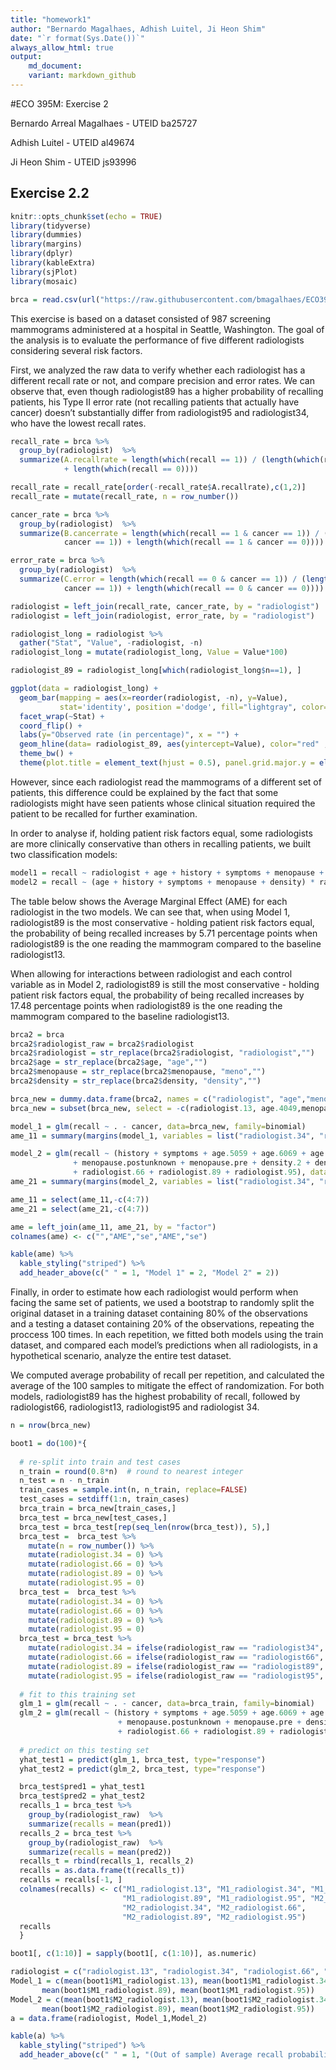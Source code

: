 ```yaml
---
title: "homework1"
author: "Bernardo Magalhaes, Adhish Luitel, Ji Heon Shim"
date: "`r format(Sys.Date())`" 
always_allow_html: true
output:
    md_document:
    variant: markdown_github
---
```

#ECO 395M: Exercise 2

Bernardo Arreal Magalhaes - UTEID ba25727

Adhish Luitel - UTEID al49674

Ji Heon Shim - UTEID js93996

## Exercise 2.2
```r
knitr::opts_chunk$set(echo = TRUE)
library(tidyverse)
library(dummies)
library(margins)
library(dplyr)
library(kableExtra)
library(sjPlot)
library(mosaic)

brca = read.csv(url("https://raw.githubusercontent.com/bmagalhaes/ECO395M-HW2/master/brca.csv"))
```
This exercise is based on a dataset consisted of 987 screening mammograms administered at a hospital in Seattle, Washington. The goal of the analysis is to evaluate the performance of five different radiologists considering several risk factors.

First, we analyzed the raw data to verify whether each radiologist has a different recall rate or not, and compare precision and error rates. We can observe that, even though radiologist89 has a higher probability of recalling patients, his Type II error rate (not recalling patients that actually have cancer) doesn't substantially differ from radiologist95 and radiologist34, who have the lowest recall rates.

```r
recall_rate = brca %>%
  group_by(radiologist)  %>%
  summarize(A.recallrate = length(which(recall == 1)) / (length(which(recall == 1))
            + length(which(recall == 0))))

recall_rate = recall_rate[order(-recall_rate$A.recallrate),c(1,2)]
recall_rate = mutate(recall_rate, n = row_number())

cancer_rate = brca %>%
  group_by(radiologist)  %>%
  summarize(B.cancerrate = length(which(recall == 1 & cancer == 1)) / (length(which(recall == 1 & 
            cancer == 1)) + length(which(recall == 1 & cancer == 0))))

error_rate = brca %>%
  group_by(radiologist)  %>%
  summarize(C.error = length(which(recall == 0 & cancer == 1)) / (length(which(recall == 0 & 
            cancer == 1)) + length(which(recall == 0 & cancer == 0))))

radiologist = left_join(recall_rate, cancer_rate, by = "radiologist")
radiologist = left_join(radiologist, error_rate, by = "radiologist")

radiologist_long = radiologist %>%
  gather("Stat", "Value", -radiologist, -n)
radiologist_long = mutate(radiologist_long, Value = Value*100)

radiologist_89 = radiologist_long[which(radiologist_long$n==1), ]

ggplot(data = radiologist_long) + 
  geom_bar(mapping = aes(x=reorder(radiologist, -n), y=Value),
           stat='identity', position ='dodge', fill="lightgray", color="black", alpha=.6, width=.5) + 
  facet_wrap(~Stat) + 
  coord_flip() +
  labs(y="Observed rate (in percentage)", x = "") +
  geom_hline(data= radiologist_89, aes(yintercept=Value), color="red" , linetype = "dashed") +
  theme_bw() +
  theme(plot.title = element_text(hjust = 0.5), panel.grid.major.y = element_blank(), panel.grid.minor.y = element_blank()) 
```

However, since each radiologist read the mammograms of a different set of patients, this difference could be explained by the fact that some radiologists might have seen patients whose clinical situation required the patient to be recalled for further examination.

In order to analyse if, holding patient risk factors equal, some radiologists are more clinically conservative than others in recalling patients, we built two classification models:

```r
model1 = recall ~ radiologist + age + history + symptoms + menopause + density
model2 = recall ~ (age + history + symptoms + menopause + density) * radiologist
```

The table below shows the Average Marginal Effect (AME) for each radiologist in the two models. We can see that, when using Model 1, radiologist89 is the most conservative - holding patient risk factors equal, the probability of being recalled increases by 5.71 percentage points when radiologist89 is the one reading the mammogram compared to the baseline radiologist13.

When allowing for interactions between radiologist and each control variable as in Model 2, radiologist89 is still the most conservative - holding patient risk factors equal, the probability of being recalled increases by 17.48 percentage points when radiologist89 is the one reading the mammogram compared to the baseline radiologist13.

```r
brca2 = brca
brca2$radiologist_raw = brca2$radiologist
brca2$radiologist = str_replace(brca2$radiologist, "radiologist","")
brca2$age = str_replace(brca2$age, "age","")
brca2$menopause = str_replace(brca2$menopause, "meno","")
brca2$density = str_replace(brca2$density, "density","")

brca_new = dummy.data.frame(brca2, names = c("radiologist", "age","menopause", "density") , sep = ".")
brca_new = subset(brca_new, select = -c(radiologist.13, age.4049,menopause.postHT, density.1))

model_1 = glm(recall ~ . - cancer, data=brca_new, family=binomial)
ame_11 = summary(margins(model_1, variables = list("radiologist.34", "radiologist.66", "radiologist.89", "radiologist.95"), vce = "bootstrap"))

model_2 = glm(recall ~ (history + symptoms + age.5059 + age.6069 + age.70plus + menopause.postNoHT
              + menopause.postunknown + menopause.pre + density.2 + density.3 + density.4)*(radiologist.34
              + radiologist.66 + radiologist.89 + radiologist.95), data=brca_new, family=binomial)
ame_21 = summary(margins(model_2, variables = list("radiologist.34", "radiologist.66", "radiologist.89", "radiologist.95"), vce = "bootstrap"))

ame_11 = select(ame_11,-c(4:7))
ame_21 = select(ame_21,-c(4:7))

ame = left_join(ame_11, ame_21, by = "factor")
colnames(ame) <- c("","AME","se","AME","se")

kable(ame) %>%
  kable_styling("striped") %>%
  add_header_above(c(" " = 1, "Model 1" = 2, "Model 2" = 2))
```

Finally, in order to estimate how each radiologist would perform when facing the same set of patients, we used a bootstrap to randomly split the original dataset in a training dataset containing 80% of the observations and a testing a dataset containing 20% of the observations, repeating the proccess 100 times. In each repetition, we fitted both models using the train dataset, and compared each model's predictions when all radiologists, in a hypothetical scenario, analyze the entire test dataset. 

We computed average probability of recall per repetition, and calculated the average of the 100 samples to mitigate the effect of randomization. For both models, radiologist89 has the highest probability of recall, followed by radiologist66, radiologist13, radiologist95 and radiologist 34.

```r
n = nrow(brca_new)

boot1 = do(100)*{
  
  # re-split into train and test cases
  n_train = round(0.8*n)  # round to nearest integer
  n_test = n - n_train
  train_cases = sample.int(n, n_train, replace=FALSE)
  test_cases = setdiff(1:n, train_cases)
  brca_train = brca_new[train_cases,]
  brca_test = brca_new[test_cases,]
  brca_test = brca_test[rep(seq_len(nrow(brca_test)), 5),]
  brca_test =  brca_test %>%
    mutate(n = row_number()) %>%
    mutate(radiologist.34 = 0) %>%
    mutate(radiologist.66 = 0) %>%
    mutate(radiologist.89 = 0) %>%
    mutate(radiologist.95 = 0)
  brca_test =  brca_test %>%
    mutate(radiologist.34 = 0) %>%
    mutate(radiologist.66 = 0) %>%
    mutate(radiologist.89 = 0) %>%
    mutate(radiologist.95 = 0)
  brca_test = brca_test %>%
    mutate(radiologist.34 = ifelse(radiologist_raw == "radiologist34", 1, 0)) %>%
    mutate(radiologist.66 = ifelse(radiologist_raw == "radiologist66", 1, 0)) %>%
    mutate(radiologist.89 = ifelse(radiologist_raw == "radiologist89", 1, 0)) %>%
    mutate(radiologist.95 = ifelse(radiologist_raw == "radiologist95", 1, 0))
  
  # fit to this training set
  glm_1 = glm(recall ~ . - cancer, data=brca_train, family=binomial)
  glm_2 = glm(recall ~ (history + symptoms + age.5059 + age.6069 + age.70plus + menopause.postNoHT
                        + menopause.postunknown + menopause.pre + density.2 + density.3 + density.4)*(radiologist.34
                        + radiologist.66 + radiologist.89 + radiologist.95), data=brca_train, family=binomial)
  
  # predict on this testing set
  yhat_test1 = predict(glm_1, brca_test, type="response")
  yhat_test2 = predict(glm_2, brca_test, type="response")

  brca_test$pred1 = yhat_test1
  brca_test$pred2 = yhat_test2
  recalls_1 = brca_test %>%
    group_by(radiologist_raw)  %>%
    summarize(recalls = mean(pred1))
  recalls_2 = brca_test %>%
    group_by(radiologist_raw)  %>%
    summarize(recalls = mean(pred2))
  recalls_t = rbind(recalls_1, recalls_2)
  recalls = as.data.frame(t(recalls_t))
  recalls = recalls[-1, ]
  colnames(recalls) <- c("M1_radiologist.13", "M1_radiologist.34", "M1_radiologist.66", 
                         "M1_radiologist.89", "M1_radiologist.95", "M2_radiologist.13",
                         "M2_radiologist.34", "M2_radiologist.66", 
                         "M2_radiologist.89", "M2_radiologist.95")
  recalls
  }

boot1[, c(1:10)] = sapply(boot1[, c(1:10)], as.numeric)

radiologist = c("radiologist.13", "radiologist.34", "radiologist.66", "radiologist.89", "radiologist.95")
Model_1 = c(mean(boot1$M1_radiologist.13), mean(boot1$M1_radiologist.34), mean(boot1$M1_radiologist.66),
       mean(boot1$M1_radiologist.89), mean(boot1$M1_radiologist.95))
Model_2 = c(mean(boot1$M2_radiologist.13), mean(boot1$M2_radiologist.34), mean(boot1$M2_radiologist.66),
       mean(boot1$M2_radiologist.89), mean(boot1$M2_radiologist.95))
a = data.frame(radiologist, Model_1,Model_2)

kable(a) %>%
  kable_styling("striped") %>%
  add_header_above(c(" " = 1, "(Out of sample) Average recall probability" = 2))
```
